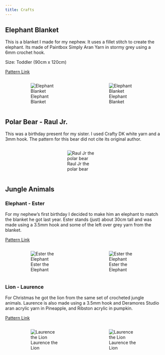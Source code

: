 ```yaml
---
title: Crafts
---
```


## Elephant Blanket

This is a blanket I made for my nephew. It uses a fillet stitch to create the elephant. Its made of Paintbox Simply Aran Yarn in stormy grey using a 6mm crochet hook.

Size: Toddler (90cm x 120cm)

::: mb-3
<a class="btn btn-primary" href="https://www.etsy.com/uk/listing/625691274/filet-elephant-blanket-crochet-pattern">Pattern Link</a>
:::

::: columns
::: {.column width="5%"}
:::

::: {.column width="40%"}
![Elephant Blanket](Images/Crafts/MGB_Blanket.jpeg)
:::

::: {.column width="10%"}
:::

::: {.column width="40%"}
![Elephant Blanket](Images/Crafts/MGB_Blanket_Folded.jpeg)
:::

::: {.column width="5%"}
:::
:::

## Polar Bear - Raul Jr.

This was a birthday present for my sister. I used Crafty DK white yarn and a 3mm hook. The pattern for this bear did not cite its original author.

::: columns
::: {.column width="30%"}
:::

::: {.column width="40%"}
![Raul Jr the polar bear](Images/Crafts/Polar_Bear.jpg)
:::

::: {.column width="30%"}
:::
:::

## Jungle Animals

### Elephant - Ester

For my nephew's first birthday I decided to make him an elephant to match the blanket he got last year. Ester stands (just) about 30cm tall and was made using a 3.5mm hook and some of the left over grey yarn from the blanket.

::: mb-3
<a class="btn btn-primary" href="https://jesshuff.com/esther-elephant-free-amigurumi-pattern">Pattern Link</a>
:::

::: columns
::: {.column width="5%"}
:::

::: {.column width="40%"}
![Ester the Elephant](Images/Crafts/Ester-1.jpeg)
:::

::: {.column width="10%"}
:::

::: {.column width="40%"}
![Ester the Elephant](Images/Crafts/Ester-2.jpeg)
:::

::: {.column width="5%"}
:::
:::

### Lion - Laurence

For Christmas he got the lion from the same set of crocheted jungle animals. Laurence is also made using a 3.5mm hook and Deramores Studio aran acrylic yarn in Pineapple, and Ribston acrylic in pumpkin.

::: mb-3
<a class="btn btn-primary" href="https://jesshuff.com/laurence-lion-free-amigurumi-pattern/">Pattern Link</a>
:::


::: columns
::: {.column width="5%"}
:::

::: {.column width="40%"}
![Laurence the Lion](Images/Crafts/Laurence-1.jpeg)
:::

::: {.column width="10%"}
:::

::: {.column width="40%"}
![Laurence the Lion](Images/Crafts/Laurence-2.jpeg)
:::

::: {.column width="5%"}
:::
:::